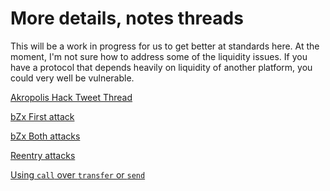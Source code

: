 # More details, notes threads

This will be a work in progress for us to get better at standards here. At the moment, I'm not sure how to address some of the liquidity issues. If you have a protocol that depends heavily on liquidity of another platform, you could very well be vulnerable.

[Akropolis Hack Tweet Thread](https://twitter.com/Dogetoshi/status/1326963117356625931)

[bZx First attack](https://quantstamp.com/blog/market-dynamics-of-the-1st-bzx-hack-part-1)

[bZx Both attacks](https://academy.ivanontech.com/blog/defi-deep-dive-what-is-the-bzx-protocol)

[Reentry attacks](https://medium.com/coinmonks/protect-your-solidity-smart-contracts-from-reentrancy-attacks-9972c3af7c21)

[Using `call` over `transfer` or `send`](https://consensys.net/diligence/blog/2019/09/stop-using-soliditys-transfer-now/)
